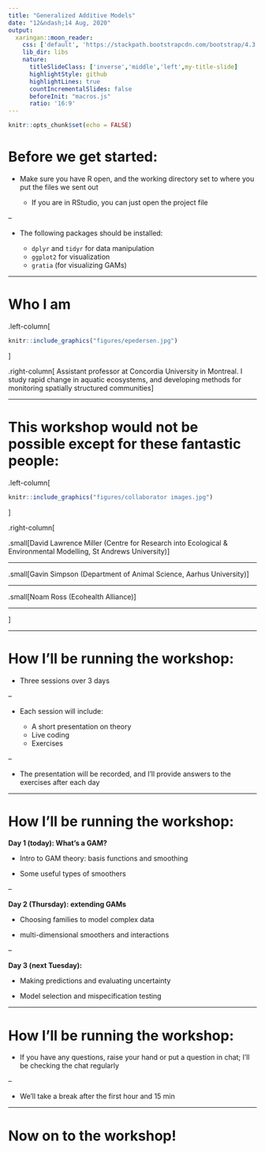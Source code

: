 ```yaml
---
title: "Generalized Additive Models"
date: "12&ndash;14 Aug, 2020"
output:
  xaringan::moon_reader:
    css: ['default', 'https://stackpath.bootstrapcdn.com/bootstrap/4.3.1/css/bootstrap.min.css', 'slides.css']
    lib_dir: libs
    nature:
      titleSlideClass: ['inverse','middle','left',my-title-slide]
      highlightStyle: github
      highlightLines: true
      countIncrementalSlides: false
      beforeInit: "macros.js"
      ratio: '16:9'
---
```


```r
knitr::opts_chunk$set(echo = FALSE)
```


# Before we get started:

* Make sure you have R open, and the working directory set to where you put the files we sent out

  * If you are in RStudio, you can just open the project file

--

* The following packages should be installed:

  * `dplyr` and `tidyr` for data manipulation
  * `ggplot2` for visualization
  * `gratia` (for visualizing GAMs)

---

# Who I am


.left-column[ 
```r
knitr::include_graphics("figures/epedersen.jpg")

```

]

.right-column[
Assistant professor at Concordia University in Montreal. I study rapid change in aquatic ecosystems, and developing methods for monitoring spatially structured communities
]



---

# This workshop would not be possible  except for these fantastic people:


.left-column[ 

```r
knitr::include_graphics("figures/collaborator images.jpg")

```
]

.right-column[


.small[David Lawrence Miller (Centre for Research into Ecological & Environmental Modelling, St Andrews University)]

----------------------------

.small[Gavin Simpson (Department of Animal Science, Aarhus University)]

----------------------------

.small[Noam Ross (Ecohealth Alliance)]


----------------------------


]



---


# How I'll be running the workshop:

* Three sessions over 3 days

--

* Each session will include:

  * A short presentation on theory
  * Live coding
  * Exercises

--


* The presentation will be recorded, and I'll provide answers to the exercises after each day

---


# How I'll be running the workshop:


**Day 1 (today): What's a GAM?** 

  *  Intro to GAM theory: basis functions and smoothing

  * Some useful types of smoothers

--

**Day 2 (Thursday): extending GAMs **

  * Choosing families to model complex data
  
  * multi-dimensional smoothers and interactions

--

**Day 3 (next Tuesday):  **

  * Making predictions and evaluating uncertainty

  * Model selection and mispecification testing

---


# How I'll be running the workshop:


* If you have any questions, raise your hand or put a question in chat; 
I'll be checking the chat regularly

--

* We'll take a break after the first hour and 15 min 





---


# Now on to the workshop! 
